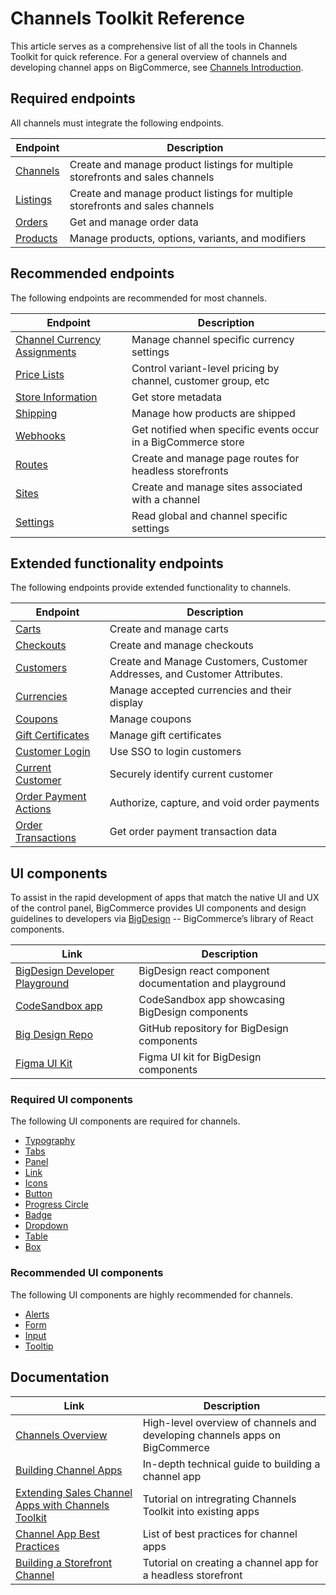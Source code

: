 # Channels Toolkit Reference

This article serves as a comprehensive list of all the tools in Channels Toolkit for quick reference. For a general overview of channels and developing channel apps on BigCommerce, see [Channels Introduction](/api-docs/channels/overview).

## Required endpoints

All channels must integrate the following endpoints.

| Endpoint                                                                                        | Description                                                                    |
| ----------------------------------------------------------------------------------------------- | ------------------------------------------------------------------------------ |
| [Channels](/docs/rest-management/channels) | Create and manage product listings for multiple storefronts and sales channels |
| [Listings](/docs/rest-management/channels) | Create and manage product listings for multiple storefronts and sales channels |
| [Orders](/docs/rest-management/orders)               | Get and manage order data                                                      |
| [Products](/docs/rest-catalog)                 | Manage products, options, variants, and modifiers                              |

## Recommended endpoints

The following endpoints are recommended for most channels.

| Endpoint                                                                                                    | Description                                                    |
| ----------------------------------------------------------------------------------------------------------- | -------------------------------------------------------------- |
| [Channel Currency Assignments](/docs/rest-management/channels/channel-currency-assignments)|Manage channel specific currency settings|
| [Price Lists](/docs/rest-management/price-lists)                 | Control variant-level pricing by channel, customer group, etc  |
| [Store Information](/docs/rest-management/store-information) | Get store metadata                                             |
| [Shipping](/docs/rest-management/shipping-v2)                   | Manage how products are shipped                                |
| [Webhooks](/docs/webhooks/overview)                                        | Get notified when specific events occur in a BigCommerce store |
| [Routes](/docs/rest-management/sites)                    | Create and manage page routes for headless storefronts         |
| [Sites](/docs/rest-management/sites)                     | Create and manage sites associated with a channel              |
| [Settings](/docs/rest-management/settings)                       | Read global and channel specific settings                      |

## Extended functionality endpoints

The following endpoints provide extended functionality to channels.

| Endpoint | Description |
|-|-|
|[Carts](/docs/rest-management/carts)|Create and manage carts|
|[Checkouts](/docs/rest-storefront/checkouts)|Create and manage checkouts|
|[Customers](/docs/rest-management/customers)|Create and Manage Customers, Customer Addresses, and Customer Attributes.|
|[Currencies](/docs/rest-management/currencies)|Manage accepted currencies and their display|
|[Coupons](/docs/rest-content/marketing)|Manage coupons|
|[Gift Certificates](/docs/rest-content/marketing/gift-certificates)|Manage gift certificates|
|[Customer Login](/api-docs/storefront/customer-login-api)|Use SSO to login customers|
|[Current Customer](/api-docs/customers/current-customer-api)|Securely identify current customer|
|[Order Payment Actions](/docs/rest-management/transactions)|Authorize, capture, and void order payments|
|[Order Transactions](/docs/rest-management/transactions)|Get order payment transaction data|

## UI components

To assist in the rapid development of apps that match the native UI and UX of the control panel, BigCommerce provides UI components and design guidelines to developers via [BigDesign](https://developer.bigcommerce.com/big-design) -- BigCommerce’s library of React components.

| Link | Description |
|-|-|
|[BigDesign Developer Playground](https://developer.bigcommerce.com/big-design)| BigDesign react component documentation and playground |
|[CodeSandbox app](https://codesandbox.io/s/mkvv7)| CodeSandbox app showcasing BigDesign components|
|[Big Design Repo](https://github.com/bigcommerce/big-design)|GitHub repository for BigDesign components|
|[Figma UI Kit](https://figma.com/file/jTVuUkiZ1j3rux8WHG4IKK/BigDesign-UI-Kit?node-id=0%3A1)|Figma UI kit for BigDesign components|

### Required UI components

The following UI components are required for channels.

- [Typography](https://developer.bigcommerce.com/big-design/typography)
- [Tabs](https://developer.bigcommerce.com/big-design/tabs)
- [Panel](https://developer.bigcommerce.com/big-design/panel)
- [Link](https://developer.bigcommerce.com/big-design/link)
- [Icons](https://developer.bigcommerce.com/big-design/icons)
- [Button](https://developer.bigcommerce.com/big-design/button)
- [Progress Circle](https://developer.bigcommerce.com/big-design/progress-circle)
- [Badge](https://developer.bigcommerce.com/big-design/badge)
- [Dropdown](https://developer.bigcommerce.com/big-design/dropdown)
- [Table](https://developer.bigcommerce.com/big-design/table)
- [Box](https://developer.bigcommerce.com/big-design/box)

### Recommended UI components

The following UI components are highly recommended for channels.

- [Alerts](https://developer.bigcommerce.com/big-design/alert)
- [Form](https://developer.bigcommerce.com/big-design/form)
- [Input](https://developer.bigcommerce.com/big-design/input)
- [Tooltip](https://developer.bigcommerce.com/big-design/tooltip)

## Documentation

| Link | Description |
|-|-|
|[Channels Overview](/api-docs/channels/channels-overview)|High-level overview of channels and developing channels apps on BigCommerce|
|[Building Channel Apps](/api-docs/channels/guide/building-channel-apps)|In-depth technical guide to building a channel app|
|[Extending Sales Channel Apps with Channels Toolkit](/api-docs/channels/guide/extending-existing-apps)|Tutorial on intregrating Channels Toolkit into existing apps|
|[Channel App Best Practices](/api-docs/channels/guide/channel-app-best-practices)|List of best practices for channel apps|
|[Building a Storefront Channel](/api-docs/channels/tutorials/storefront)|Tutorial on creating a channel app for a headless storefront|
